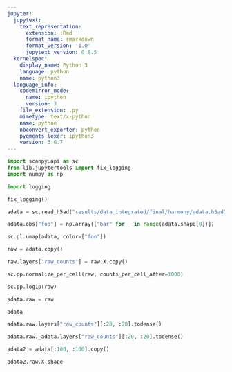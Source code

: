 ```yaml
---
jupyter:
  jupytext:
    text_representation:
      extension: .Rmd
      format_name: rmarkdown
      format_version: '1.0'
      jupytext_version: 0.8.5
  kernelspec:
    display_name: Python 3
    language: python
    name: python3
  language_info:
    codemirror_mode:
      name: ipython
      version: 3
    file_extension: .py
    mimetype: text/x-python
    name: python
    nbconvert_exporter: python
    pygments_lexer: ipython3
    version: 3.6.7
---
```


```python
import scanpy.api as sc
from lib.jupytertools import fix_logging
import numpy as np
```

```python
import logging
```

```python
fix_logging()
```

```python
adata = sc.read_h5ad("results/data_integrated/final/harmony/adata.h5ad")
```

```python
adata.obs["foo"] = np.array(["bar" for _ in range(adata.shape[0])])
```

```python
sc.pl.umap(adata, color=["foo"])
```

```python
raw = adata.copy()
```

```python
raw.layers["raw_counts"] = raw.X.copy()
```

```python
sc.pp.normalize_per_cell(raw, counts_per_cell_after=1000)
```

```python
sc.pp.log1p(raw)
```

```python
adata.raw = raw
```

```python
adata
```

```python
adata.raw.layers["raw_counts"][:20, :20].todense()
```

```python
adata.raw._adata.layers["raw_counts"][:20, :20].todense()
```

```python
adata2 = adata[:100, :100].copy()
```

```python
adata2.raw.X.shape
```

```python

```
